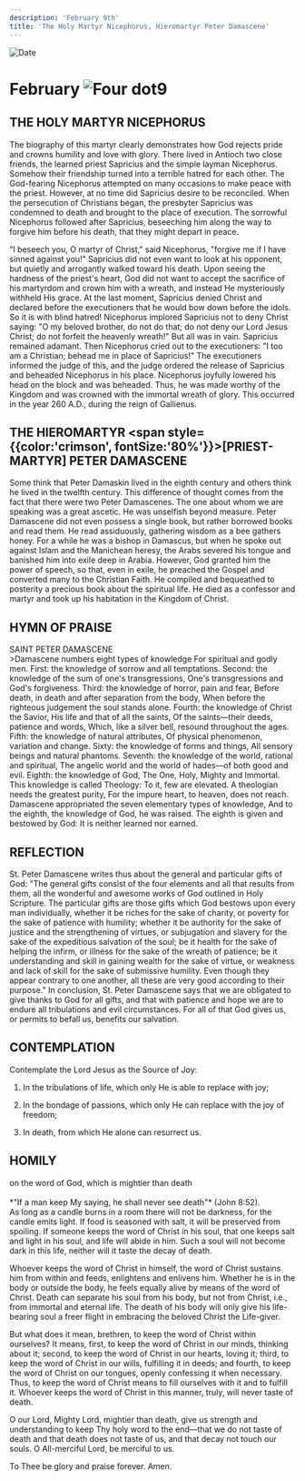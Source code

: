 ```yaml
---
description: 'February 9th'
title: 'The Holy Martyr Nicephorus, Hieromartyr Peter Damascene'
---
```


<CustomPaginator />
<RunningHead />

<Image src="/title-imprint.png" height={68} width={50} alt="Date" className="title-imprint"/>

# <div id="date">February <Image className="four-dot" src="/four-dot.png" height={15} width={15} alt="Four dot" />9</div>

## THE HOLY MARTYR NICEPHORUS

The biography of this martyr clearly demonstrates how God rejects pride and crowns humility and love with glory. There lived in Antioch two close friends, the learned priest Sapricius and the simple layman Nicephorus. Somehow their friendship turned into a terrible hatred for each other. The God-fearing Nicephorus attempted on many occasions to make peace with the priest. However, at no time did Sapricius desire to be reconciled. When the persecution of Christians began, the presbyter Sapricius was condemned to death and brought to the place of execution. The sorrowful Nicephorus followed after Sapricius, beseeching him along the way to forgive him before his death, that they might depart in peace.

“I beseech you, O martyr of Christ," said Nicephorus, "forgive me if I have sinned against you!" Sapricius did not even want to look at his opponent, but quietly and arrogantly walked toward his death. Upon seeing the hardness of the priest's heart, God did not want to accept the sacrifice of his martyrdom and crown him with a wreath, and instead He mysteriously withheld His grace. At the last moment, Sapricius denied Christ and declared before the executioners that he would bow down before the idols. So it is with blind hatred! Nicephorus implored Sapricius not to deny Christ saying: "O my beloved brother, do not do that; do not deny our Lord Jesus Christ; do not forfeit the heavenly wreath!" But all was in vain. Sapricius remained adamant. Then Nicephorus cried out to the executioners: "I too am a Christian; behead me in place of Sapricius!" The executioners informed the judge of this, and the judge ordered the release of Sapricius and beheaded Nicephorus in his place. Nicephorus joyfully lowered his head on the block and was beheaded. Thus, he was made worthy of the Kingdom and was crowned with the immortal wreath of glory. This occurred in the year 260 A.D., during the reign of Gallienus.

## THE HIEROMARTYR <span style={{color:'crimson', fontSize:'80%'}}>[PRIEST-MARTYR]</span> PETER DAMASCENE

Some think that Peter Damaskin lived in the eighth century and others think he lived in the twelfth century. This difference of thought comes from the fact that there were two Peter Damascenes. The one about whom we are speaking was a great ascetic. He was unselfish beyond measure. Peter Damascene did not even possess a single book, but rather borrowed books and read them. He read assiduously, gathering wisdom as a bee gathers honey. For a while he was a bishop in Damascus, but when he spoke out against Islam and the Manichean heresy, the Arabs severed his tongue and banished him into exile deep in Arabia. However, God granted him the power of speech, so that, even in exile, he preached the Gospel and converted many to the Christian Faith. He compiled and bequeathed to posterity a precious book about the spiritual life. He died as a confessor and martyr and took up his habitation in the Kingdom of Christ.


## HYMN OF PRAISE
<div style={{textAlign:'center', color:'crimson', fontWeight:'bold'}}>
SAINT PETER DAMASCENE
</div>
>Damascene numbers eight types of knowledge  
For spiritual and godly men.  
First: the knowledge of sorrow and all temptations.  
Second: the knowledge of the sum of one's transgressions,  
One's transgressions and God's forgiveness.  
Third: the knowledge of horror, pain and fear,  
Before death, in death and after separation from the body,  
When before the righteous judgement the soul stands alone.  
Fourth: the knowledge of Christ the Savior,  
His life and that of all the saints,  
Of the saints—their deeds, patience and words,  
Which, like a silver bell, resound throughout the ages.  
Fifth: the knowledge of natural attributes,  
Of physical phenomenon, variation and change.  
Sixty: the knowledge of forms and things,  
All sensory beings and natural phantoms.  
Seventh: the knowledge of the world, rational and spiritual,  
The angelic world and the world of hades—of both good and evil.  
Eighth: the knowledge of God,  
The One, Holy, Mighty and Immortal.  
This knowledge is called Theology:  
To it, few are elevated.  
A theologian needs the greatest purity,  
For the impure heart, to heaven, does not reach.  
Damascene appropriated the seven elementary types of knowledge,  
And to the eighth, the knowledge of God, he was raised.  
The eighth is given and bestowed by God:  
It is neither learned nor earned.  


## REFLECTION

St. Peter Damascene writes thus about the general and particular gifts of God: "The general gifts consist of the four elements and all that results from them, all the wonderful and awesome works of God outlined in Holy Scripture. The particular gifts are those gifts which God bestows upon every man individually, whether it be riches for the sake of charity, or poverty for the sake of patience with humility; whether it be authority for the sake of justice and the strengthening of virtues, or subjugation and slavery for the sake of the expeditious salvation of the soul; be it health for the sake of helping the infirm, or illness for the sake of the wreath of patience; be it understanding and skill in gaining wealth for the sake of virtue, or weakness and lack of skill for the sake of submissive humility. Even though they appear contrary to one another, all these are very good according to their purpose." In conclusion, St. Peter Damascene says that we are obligated to give thanks to God for all gifts, and that with patience and hope we are to endure all tribulations and evil circumstances. For all of that God gives us, or permits to befall us, benefits our salvation.

## CONTEMPLATION

Contemplate the Lord Jesus as the Source of Joy:

1. In the tribulations of life, which only He is able to replace with joy;

2. In the bondage of passions, which only He can replace with the joy of freedom;

3. In death, from which He alone can resurrect us.


## HOMILY
<div style={{textAlign:'center', color:'crimson', fontWeight:'bold'}}>
on the word of God, which is mightier than death
</div><br /><div style={{textAlign:'right'}}>
*"If a man keep My saying, he shall never see death"* (John 8:52).
</div>
As long as a candle burns in a room there will not be darkness, for the candle emits light. If food is seasoned with salt, it will be preserved from spoiling. If someone keeps the word of Christ in his soul, that one keeps salt and light in his soul, and life will abide in him. Such a soul will not become dark in this life, neither will it taste the decay of death.

Whoever keeps the word of Christ in himself, the word of Christ sustains him from within and feeds, enlightens and enlivens him. Whether he is in the body or outside the body, he feels equally alive by means of the word of Christ. Death can separate his soul from his body, but not from Christ, i.e., from immortal and eternal life. The death of his body will only give his life-bearing soul a freer flight in embracing the beloved Christ the Life-giver.

But what does it mean, brethren, to keep the word of Christ within ourselves? It means, first, to keep the word of Christ in our minds, thinking about it; second, to keep the word of Christ in our hearts, loving it; third, to keep the word of Christ in our wills, fulfilling it in deeds; and fourth, to keep the word of Christ on our tongues, openly confessing it when necessary. Thus, to keep the word of Christ means to fill ourselves with it and to fulfill it. Whoever keeps the word of Christ in this manner, truly, will never taste of death.

O our Lord, Mighty Lord, mightier than death, give us strength and understanding to keep Thy holy word to the end—that we do not taste of death and that death does not taste of us, and that decay not touch our souls. O All-merciful Lord, be merciful to us.

To Thee be glory and praise forever. Amen.